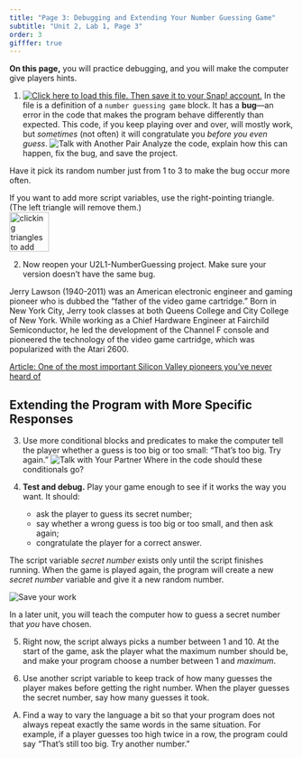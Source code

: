 ```yaml
---
title: "Page 3: Debugging and Extending Your Number Guessing Game"
subtitle: "Unit 2, Lab 1, Page 3"
order: 3
gifffer: true
---
```


:::::: learn
**On this page,** you will practice debugging, and you will make the computer give players hints.
::::::

:::::: {#first .forYouToDo}

(@) <a class="run" href="/prog/2-complexity/U2L1-Buggy-Secret-Number.xml" target="_blank"><img src="/img/icons/load-save.png" title="Click here to load this file. Then save it to your Snap! account." alt="Click here to load this file. Then save it to your Snap! account." class="inline"/></a> In the file is a definition of a `number guessing game` block. It has a **bug**---an error in the code that makes the program behave differently than expected. This code, if you keep playing over and over, will mostly work, but <em>sometimes</em> (not often) it will congratulate you <em>before you even guess</em>.
    <img src="/img/icons/talk-with-another-pair-mini.png" title="Talk with Another Pair" alt="Talk with Another Pair" class="inline"/> Analyze the code, explain how this can happen, fix the bug, and save the project.

::: endnote
Have it pick its random number just from 1 to 3 to make the bug occur more often.

If you want to add more script variables, use the right-pointing triangle. (The left triangle will remove them.)<br /> <img title="clicking triangles to add and remove script variables" alt="clicking triangles to add and remove script variables" class="ms-4" data-gifffer="/img/2-complexity/script-variables-adding.gif" height="70"/>
:::

(@) Now reopen your U2L1-NumberGuessing project. Make sure your version doesn't have the same bug.

::::::

:::::: atwork
<!--<img class="noshadow float-end" height="200px" src="/img/atwork/Jerry_Lawson.jpg" alt="photo of Jerry Lawson" title="photo of Jerry Lawson" />-->

Jerry Lawson (1940-2011) was an American electronic engineer and gaming pioneer who is dubbed the "father of the video game cartridge." Born in New York City, Jerry took classes at both Queens College and City College of New York. While working as a Chief Hardware Engineer at Fairchild Semiconductor, he led the development of the Channel F console and pioneered the technology of the video game cartridge, which was popularized with the Atari 2600.

<a href="https://www.cnbc.com/2021/10/30/jerry-lawson-black-silicon-valley-pioneer-changed-video-games-forever.html" title="Article: One of the most important Silicon Valley pioneers you've never heard of" target="_blank">Article: One of the most important Silicon Valley pioneers you've never heard of</a>

::::::

## Extending the Program with More Specific Responses

:::::: forYouToDo
(@) Use more conditional blocks and predicates to make the computer tell the player whether a guess is too big or too small: "That's too big. Try again."
    <img src="/img/icons/talk-with-your-partner.png" title="Talk with Your Partner" alt="Talk with Your Partner" class="inline"/> Where in the code should these conditionals go?

(@) **Test and debug.** Play your game enough to see if it works the way you want. It should:
    - ask the player to guess its secret number;
    - say whether a wrong guess is too big or too small, and then ask again;
    - congratulate the player for a correct answer.

::::::

The script variable <var>secret number</var> exists only until the script finishes running. When the game is played again, the program will create a new <var>secret number</var> variable and give it a new random number.

<img src="/img/icons/save-now.png" title="Save your work" alt="Save your work" class="float-end"/>

In a later unit, you will teach the computer how to guess a secret number that <em>you</em> have chosen.

::: ifTime
(@) Right now, the script always picks a number between 1 and 10. At the start of the game, ask the player what the maximum number should be, and make your program choose a number between 1 and <var>maximum</var>.

(@) Use another script variable to keep track of how many guesses the player makes before getting the right number. When the player guesses the secret number, say how many guesses it took.
:::

::: takeItFurther
<ol type="A">
<li>Find a way to vary the language a bit so that your program does not always repeat exactly the same words in the same situation. For example, if a player guesses too high twice in a row, the program could say "That's still too big. Try another number."</li>
</ol>

:::
